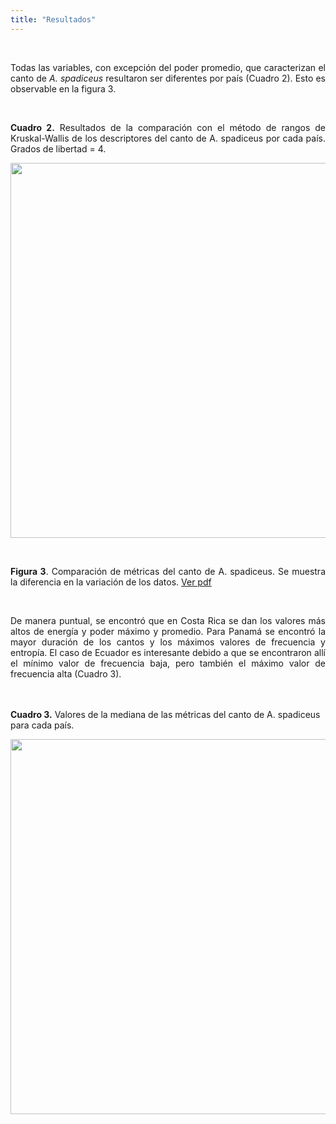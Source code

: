 ---
title: "Resultados"
---

\
<p align="justify">
Todas las variables, con excepción del poder promedio, que caracterizan el canto de *A. spadiceus* resultaron ser diferentes por país (Cuadro 2). Esto es observable en la figura 3.
</p>
\
<p align="justify">
**Cuadro 2.** Resultados de la comparación con el método de rangos de Kruskal-Wallis de los descriptores del canto de A. spadiceus por cada país. Grados de libertad = 4.
</p>
<p align="center">
![](imagenes/kk.jpg){width=600px} 
</p>
\
<p align="justify">
**Figura 3**. Comparación de métricas del canto de A. spadiceus. Se muestra la diferencia en la variación de los datos. [Ver pdf](imagenes/boxplots.pdf)
</p>
\
<p align="justify">
De manera puntual, se encontró que en Costa Rica se dan los valores más altos de energía y poder máximo y promedio. Para Panamá se encontró la mayor duración de los cantos y los máximos valores de frecuencia y entropía. El caso de Ecuador es interesante debido a que se encontraron allí el mínimo valor de frecuencia baja, pero también el máximo valor de frecuencia alta (Cuadro 3).
</p>
\
\
**Cuadro 3.** Valores de la mediana de las métricas del canto de A. spadiceus para cada país.
</p>
<p align="center">
![](imagenes/medianas.jpg){width=600px} 
</p>
